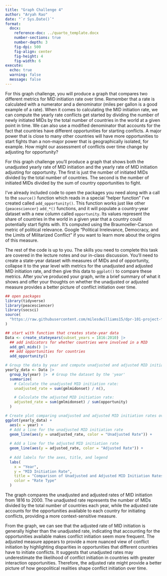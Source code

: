 ```yaml
---
title: "Graph Challenge 4"
author: "Aryah Rao"
date: "`r Sys.Date()`"
format: 
  docx:
    reference-doc: ../quarto_template.docx
    number-sections: true
    number-depth: 3
    fig-dpi: 500
    fig-align: center
    fig-height: 4
    fig-width: 6
execute: 
  echo: true
  warning: false
  message: false
---
```


For this graph challenge, you will produce a graph that compares two different metrics for MID initiation rate over time. Remember that a rate is calculated with a numerator and a denominator (miles per gallon is a good example of a rate). When it comes to calculating the MID initiation rate, we can compute the yearly rate conflicts get started by dividing the number of newly initiated MIDs by the total number of countries in the world at a given point in time. We can also use a modified denominator that accounts for the fact that countries have different opportunities for starting conflicts. A major power that is close to many other countries will have more opportunities to start fights than a non-major power that is geographically isolated, for example. How might our assessment of conflicts over time change by adjusting for opportunity?

For this graph challenge you'll produce a graph that shows both the unadjusted yearly rate of MID initiation and the yearly rate of MID initiation adjusting for opportunity. The first is just the number of initiated MIDs divided by the total number of countries. The second is the number of initiated MIDs divided by the sum of country opportunities to fight.

I've already included code to open the packages you need along with a call to the `source()` function which reads in a special "helper function" I've created called `add_opportunity()`. This function works just like other `{peacesciencer}` `add_*()` functions, and it will populate a country-year dataset with a new column called `opportunity`. Its values represent the share of countries in the world in a given year that a country could potentially start fights with. It's computed using the Braumoeller-Carson metric of political relevance. Google "Political Irrelevance, Democracy, and the Limits of Militarized Conflict" if you want to learn more about the origins of this measure.

The rest of the code is up to you. The skills you need to complete this task are covered in the lecture notes and our in-class discussion. You'll need to create a state-year dataset with measures of MIDs and of opportunity, collapse it to the year level with metrics for the unadjusted and adjusted MID initiation rate, and then give this data to `ggplot()` to compare these metrics. After you've produced your graph, write a brief summary of what it shows and offer your thoughts on whether the unadjusted or adjusted measure provides a better picture of conflict initiation over time.

```r
## open packages
library(tidyverse)
library(peacesciencer)
library(socsci)
source(
  "https://raw.githubusercontent.com/milesdwilliams15/dpr-101-project-files/refs/heads/main/_helper_functions/add_opportunity.R"
)

```

```r
## start with function that creates state-year data
Data <- create_stateyears(subset_years = 1816:2010) |>
  ## add indicators for whether countries were involved in a MID
  add_gml_mids() |>
  ## add opportunities for countries
  add_opportunity()
```

```r
# Group the data by year and compute unadjusted and adjusted MID initiation rates for each year
yearly_data <- Data |>
  group_by(year) |>  # Group the dataset by the 'year'
  summarize(
    # Calculate the unadjusted MID initiation rate:
    unadjusted_rate = sum(gmlmidonset) / n(),

    # Calculate the adjusted MID initiation rate:
    adjusted_rate = sum(gmlmidonset) / sum(opportunity)
  )

```

```r
# Create plot comparing unadjusted and adjusted MID initiation rates over time
ggplot(yearly_data) +
  aes(x = year) +
  # Add a line for the unadjusted MID initiation rate
  geom_line(aes(y = unadjusted_rate, color = "Unadjusted Rate")) +
  
  # Add a line for the adjusted MID initiation rate
  geom_line(aes(y = adjusted_rate, color = "Adjusted Rate")) +
  
  # Add labels for the axes, title, and legend
  labs(
    x = "Year",
    y = "MID Initiation Rate",
    title = "Comparison of Unadjusted and Adjusted MID Initiation Rates Over Time",
    color = "Rate Type"
  )
```

The graph compares the unadjusted and adjusted rates of MID initiation from 1816 to 2000. The unadjusted rate represents the number of MIDs divided by the total number of countries each year, while the adjusted rate accounts for the opportunities available to each country for initiating conflicts, providing a more context-sensitive measure.

From the graph, we can see that the adjusted rate of MID initiation is generally higher than the unadjusted rate, indicating that accounting for the opportunities available makes conflict initiation seem more frequent. The adjusted measure appears to provide a more nuanced view of conflict initiation by highlighting disparities in opportunities that different countries have to initiate conflicts. It suggests that unadjusted rates may underestimate the likelihood of conflict initiation in countries with greater interaction opportunities. Therefore, the adjusted rate might provide a better picture of how geopolitical realities shape conflict initiation over time.
